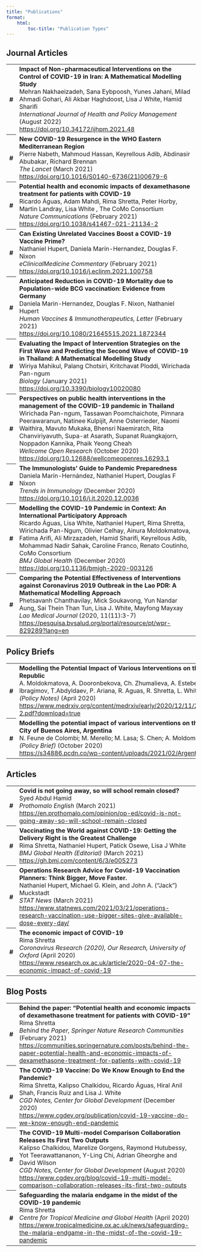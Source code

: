 ```yaml
---
title: "Publications"
format:
    html: 
        toc-title: "Publication Types"
---
```

:::{.column-body-outset}
::: {.panel-tabset}
## Journal Articles


<!-- - Impact of Non-pharmaceutical Interventions on the Control of COVID-19 in Iran: A Mathematical Modelling Study
: Mehran Nakhaeizadeh, Sana Eybpoosh, Yunes Jahani, Milad Ahmadi Gohari, Ali Akbar Haghdoost, Lisa J White, Hamid Sharifi
: *International Journal of Health and Policy Management* (June 2021)
: [https://doi.org/10.34172/ijhpm.2021.48](https://doi.org/10.34172/ijhpm.2021.48)

- Impact of Non-pharmaceutical Interventions on the Control of COVID-19 in Iran: A Mathematical Modelling Study
: Mehran Nakhaeizadeh, Sana Eybpoosh, Yunes Jahani, Milad Ahmadi Gohari, Ali Akbar Haghdoost, Lisa J White, Hamid Sharifi
: *International Journal of Health and Policy Management* (June 2021)
: [https://doi.org/10.34172/ijhpm.2021.48](https://doi.org/10.34172/ijhpm.2021.48)

- Impact of Non-pharmaceutical Interventions on the Control of COVID-19 in Iran: A Mathematical Modelling Study
: Mehran Nakhaeizadeh, Sana Eybpoosh, Yunes Jahani, Milad Ahmadi Gohari, Ali Akbar Haghdoost, Lisa J White, Hamid Sharifi
: *International Journal of Health and Policy Management* (June 2021)
: [https://doi.org/10.34172/ijhpm.2021.48](https://doi.org/10.34172/ijhpm.2021.48) -->



<table class="table table-hover table-striped">
  <!-- <thead>
    <tr>
      <th scope="col"></th>
      <th scope="col"></th>
    </tr>
  </thead> -->
  <tbody>
    <tr class="">
      <th scope="row">#</th>
      <td>
**Impact of Non-pharmaceutical Interventions on the Control of COVID-19 in Iran: A Mathematical Modelling Study**<br>
Mehran Nakhaeizadeh, Sana Eybpoosh, Yunes Jahani, Milad Ahmadi Gohari, Ali Akbar Haghdoost, Lisa J White, Hamid Sharifi<br>
*International Journal of Health and Policy Management* (August 2022)<br>
<https://doi.org/10.34172/ijhpm.2021.48>
      </td>
    </tr>
    <tr class="">
      <th scope="row">#</th>
      <td>
**New COVID-19 Resurgence in the WHO Eastern Mediterranean Region**<br>
Pierre Nabeth, Mahmoud Hassan, Keyrellous Adib, Abdinasir Abubakar, Richard Brennan<br>
*The Lancet* (March 2021)<br>
<https://doi.org/10.1016/S0140-6736(21)00679-6>
      </td>
    </tr>
    <tr class="">
      <th scope="row">#</th>
      <td>
**Potential health and economic impacts of dexamethasone treatment for patients with COVID-19**<br>
Ricardo Águas, Adam Mahdi, Rima Shretta, Peter Horby, Martin Landray, Lisa White , The CoMo Consortium<br>
*Nature Communications* (February 2021)<br>
<https://doi.org/10.1038/s41467-021-21134-2>
      </td>
    </tr>
    <tr class="">
      <th scope="row">#</th>
      <td>
**Can Existing Unrelated Vaccines Boost a COVID-19 Vaccine Prime?**<br>
Nathaniel Hupert, Daniela Marín-Hernandez, Douglas F. Nixon<br>
*eClinicalMedicine Commentary* (February 2021)<br>
<https://doi.org/10.1016/j.eclinm.2021.100758>
      </td>
    </tr>
    <tr class="">
      <th scope="row">#</th>
      <td>
**Anticipated Reduction in COVID-19 Mortality due to Population-wide BCG vaccination: Evidence from Germany**<br>
Daniela Marin-Hernandez, Douglas F. Nixon, Nathaniel Hupert<br>
*Human Vaccines & Immunotherapeutics, Letter* (February 2021)<br>
<https://doi.org/10.1080/21645515.2021.1872344>
      </td>
    </tr>
    <tr class="">
      <th scope="row">#</th>
      <td>
**Evaluating the Impact of Intervention Strategies on the First Wave and Predicting the Second Wave of COVID-19 in Thailand: A Mathematical Modelling Study**<br>
Wiriya Mahikul, Palang Chotsiri, Kritchavat Ploddi, Wirichada Pan-ngum<br>
*Biology* (January 2021)<br>
<https://doi.org/10.3390/biology10020080>
      </td>
    </tr>
    <tr class="">
      <th scope="row">#</th>
      <td>
**Perspectives on public health interventions in the management of the COVID-19 pandemic in Thailand**<br>
Wirichada Pan-ngum, Tassawan Poomchaichote, Pimnara Peerawaranun, Natinee Kulpijit, Anne Osterrieder, Naomi Waithira, Mavuto Mukaka, Bhensri Naemiratch, Rita Chanviriyavuth, Supa-at Asarath, Supanat Ruangkajorn, Noppadon Kannika, Phaik Yeong Cheah<br>
*Wellcome Open Research* (October 2020)<br>
<https://doi.org/10.12688/wellcomeopenres.16293.1>
      </td>
    </tr>
    <tr class="">
      <th scope="row">#</th>
      <td>
**The Immunologists’ Guide to Pandemic Preparedness**<br>
Daniela Marín-Hernández, Nathaniel Hupert, Douglas F Nixon<br>
*Trends in Immunology* (December 2020)<br>
<https://doi.org/10.1016/j.it.2020.12.0036>
      </td>
    </tr>
    <tr class="">
      <th scope="row">#</th>
      <td>
**Modelling the COVID-19 Pandemic in Context: An International Participatory Approach**<br>
Ricardo Águas, Lisa White, Nathaniel Hupert, Rima Shretta, Wirichada Pan-Ngum, Olivier Celhay, Ainura Moldokmatova, Fatima Arifi, Ali Mirzazadeh, Hamid Sharifi, Keyrellous Adib, Mohammad Nadir Sahak, Caroline Franco, Renato Coutinho, CoMo Consortium<br>
*BMJ Global Health* (December 2020)<br>
<https://doi.org/10.1136/bmjgh-2020-003126>
      </td>
    </tr>
    <tr class="">
      <th scope="row">#</th>
      <td>
**Comparing the Potential Effectiveness of Interventions against Coronavirus 2019 Outbreak in the Lao PDR: A Mathematical Modelling Approach**<br>
Phetsavanh Chanthavilay, Mick Soukavong, Yun Nandar Aung, Sai Thein Than Tun, Lisa J. White, Mayfong Mayxay<br>
*Lao Medical Journal* (2020, 11(11):3-7)<br>
<https://pesquisa.bvsalud.org/portal/resource/pt/wpr-829289?lang=en>
      </td>
    </tr>
  </tbody>
</table>


## Policy Briefs

<table class="table table-hover table-striped">
  <tbody>
    <tr class="">
      <th scope="row">#</th>
      <td>
**Modelling the Potential Impact of Various Interventions on the COVID-19 Epidemic in the Kyrgyz Republic**<br>
A. Moldokmatova, A. Dooronbekova, Ch. Zhumalieva, A. Estebesova, A. Mukambetov, A. Kubatova, Sh. Ibragimov, T.Abdyldaev, P. Ariana, R. Aguas, R. Shretta, L. White <br>
*(Policy Notes)* (April 2020)<br>
<https://www.medrxiv.org/content/medrxiv/early/2020/12/11/2020.12.10.20247247/DC2/embed/media-2.pdf?download=true>
      </td>
    </tr>
    <tr class="">
      <th scope="row">#</th>
      <td>
**Modelling the potential impact of various interventions on the COVID-19 epidemic in the Autonomous City of Buenos Aires, Argentina**<br>
N. Feune de Colombi; M. Merello; M. Lasa; S. Chen; A. Moldomatova; Luzia Freitas; P. Ariana; L.
White <br>
*(Policy Brief)* (October 2020)<br>
<https://s34886.pcdn.co/wp-content/uploads/2021/02/Argentina-Report-Final-policy-brief.pdf>
      </td>
    </tr>
  </tbody>
</table>


## Articles

<table class="table table-hover table-striped">
  <tbody>
    <tr class="">
      <th scope="row">#</th>
      <td>
**Covid is not going away, so will school remain closed?**<br>
Syed Abdul Hamid<br>
*Prothomalo English* (March 2021)<br>
<https://en.prothomalo.com/opinion/op-ed/covid-is-not-going-away-so-will-school-remain-closed>
      </td>
    </tr>
    <tr class="">
      <th scope="row">#</th>
      <td>
**Vaccinating the World against COVID-19: Getting the Delivery Right is the Greatest Challenge**<br>
Rima Shretta, Nathaniel Hupert, Patick Osewe, Lisa J White<br>
*BMJ Global Health (Editorial)* (March 2021)<br>
<https://gh.bmj.com/content/6/3/e005273>
      </td>
    </tr>
    <tr class="">
      <th scope="row">#</th>
      <td>
**Operations Research Advice for Covid-19 Vaccination Planners: Think Bigger, Move Faster.**<br>
Nathaniel Hupert, Michael G. Klein, and John A. (“Jack”) Muckstadt<br>
*STAT News* (March 2021)<br>
<https://www.statnews.com/2021/03/21/operations-research-vaccination-use-bigger-sites-give-available-dose-every-day/>
      </td>
    </tr>
    <tr class="">
      <th scope="row">#</th>
      <td>
**The economic impact of COVID-19**<br>
Rima Shretta<br>
*Coronavirus Research (2020), Our Research, University of Oxford* (April 2020)<br>
<https://www.research.ox.ac.uk/article/2020-04-07-the-economic-impact-of-covid-19>
      </td>
    </tr>
  </tbody>
</table>

## Blog Posts

<table class="table table-hover table-striped">
  <tbody>
    <tr class="">
      <th scope="row">#</th>
      <td>
**Behind the paper: “Potential health and economic impacts of dexamethasone treatment for patients with COVID-19”**<br>
Rima Shretta<br>
*Behind the Paper, Springer Nature Research Communities* (February 2021)<br>
<https://communities.springernature.com/posts/behind-the-paper-potential-health-and-economic-impacts-of-dexamethasone-treatment-for-patients-with-covid-19>
      </td>
    </tr>  
    <tr class="">
      <th scope="row">#</th>
      <td>
**The COVID-19 Vaccine: Do We Know Enough to End the Pandemic?**<br>
Rima Shretta, Kalipso Chalkidou, Ricardo Águas, Hiral Anil Shah, Francis Ruiz and Lisa J. White<br>
*CGD Notes, Center for Global Development* (December 2020)<br>
<https://www.cgdev.org/publication/covid-19-vaccine-do-we-know-enough-end-pandemic>
      </td>
    </tr>
    <tr class="">
      <th scope="row">#</th>
      <td>
**The COVID-19 Multi-model Comparison Collaboration Releases Its First Two Outputs**<br>
 Kalipso Chalkidou, Marelize Gorgens, Raymond Hutubessy, Yot Teerawattananon, Y-Ling Chi, Adrian Gheorghe and David Wilson<br>
*CGD Notes, Center for Global Development* (August 2020)<br>
<https://www.cgdev.org/blog/covid-19-multi-model-comparison-collaboration-releases-its-first-two-outputs>
      </td>
    </tr>
    <tr class="">
      <th scope="row">#</th>
      <td>
**Safeguarding the malaria endgame in the midst of the COVID-19 pandemic**<br>
Rima Shretta<br>
*Centre for Tropical Medicine and Global Health* (April 2020)<br>
<https://www.tropicalmedicine.ox.ac.uk/news/safeguarding-the-malaria-endgame-in-the-midst-of-the-covid-19-pandemic>
      </td>
    </tr>
  </tbody>
</table>

:::

:::
